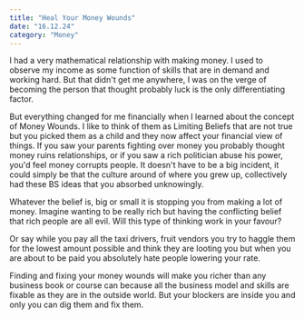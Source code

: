 ```yaml
---
title: "Heal Your Money Wounds"
date: "16.12.24"
category: "Money"
---
```

I had a very mathematical relationship with making money. I used to observe my income as some function of skills that are in demand and working hard. But that didn't get me anywhere, I was on the verge of becoming the person that thought probably luck is the only differentiating factor.

But everything changed for me financially when I learned about the concept of Money Wounds. I like to think of them as Limiting Beliefs that are not true but you picked them as a child and they now affect your financial view of things. If you saw your parents fighting over money you probably thought money ruins relationships, or if you saw a rich politician abuse his power, you'd feel money corrupts people. It doesn't have to be a big incident, it could simply be that the culture around of where you grew up, collectively had these BS ideas that you absorbed unknowingly.

Whatever the belief is, big or small it is stopping you from making a lot of money. Imagine wanting to be really rich but having the conflicting belief that rich people are all evil. Will this type of thinking work in your favour?

Or say while you pay all the taxi drivers, fruit vendors you try to haggle them for the lowest amount possible and think they are looting you but when you are about to be paid you absolutely hate people lowering your rate.

Finding and fixing your money wounds will make you richer than any business book or course can because all the business model and skills are fixable as they are in the outside world. But your blockers are inside you and only you can dig them and fix them.